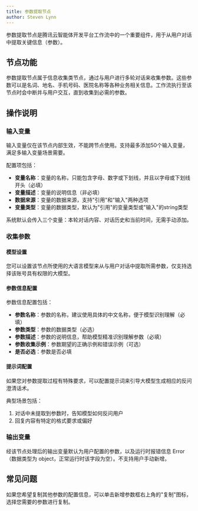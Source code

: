 ```yaml
---
title: 参数提取节点
author: Steven Lynn
---
```


参数提取节点是腾讯云智能体开发平台工作流中的一个重要组件，用于从用户对话中提取关键信息（参数）。

## 节点功能

参数提取节点属于信息收集类节点，通过与用户进行多轮对话来收集参数。这些参数可以是名词、地名、手机号码、医院名称等各种业务相关信息。工作流执行至该节点时会中断并与用户交互，直到收集到必需的参数。

## 操作说明

### 输入变量

输入变量仅在该节点内部生效，不能跨节点使用。支持最多添加50个输入变量，满足多输入变量场景需要。

配置项包括：
- **变量名称**：变量的名称，只能包含字母、数字或下划线，并且以字母或下划线开头（必填）
- **变量描述**：变量的说明信息（非必填）
- **数据来源**：变量的数据来源，支持"引用"和"输入"两种选项
- **变量类型**：变量的数据类型，默认为"引用"的变量类型或"输入"的string类型

系统默认会传入三个变量：本轮对话内容、对话历史和当前时间，无需手动添加。

### 收集参数

#### 模型设置

您可以设置该节点所使用的大语言模型来从与用户对话中提取所需参数，仅支持选择该账号具有权限的大模型。

#### 参数信息配置

参数信息配置包括：
- **参数名称**：参数的名称，建议使用具体的中文名称，便于模型识别理解（必填）
- **参数类型**：参数的数据类型（必选）
- **参数描述**：参数的说明信息，帮助模型精准识别理解参数（必填）
- **参数收集示例**：参数期望的正确示例和错误示例（可选）
- **是否必选**：参数是否必填

#### 提示词配置

如果您对参数提取过程有特殊要求，可以配置提示词来引导大模型生成相应的反问澄清话术。

典型场景包括：
1. 对话中未提取到参数时，告知模型如何反问用户
2. 回复内容有特定的格式要求或偏好

### 输出变量

经该节点处理后的输出变量默认为用户配置的参数，以及运行时报错信息 Error（数据类型为 object，正常运行时该字段为空）。不支持用户手动新增。

## 常见问题

如果您希望复制其他参数的配置信息，可以单击新增参数框右上角的"复制"图标，选择您需要的参数进行复制。